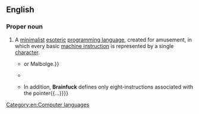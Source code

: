 {{rfv}}
==English==
{{wikipedia}}

===Proper noun===
{{en-proper noun}}

# A [[minimalist]] [[esoteric]] [[programming language]], created for amusement, in which every basic [[machine instruction]] is represented by a single [[character]].
#* {{quote-book
|title=Get real: real time + art + theory + practice + history
|author=G. Braziller, Inc.
|editors=Morten Søndergaard, Perttu Rastas, Björn Norberg
|year=2005
|page=48
|ISBN=0807615641
|passage=Some eccentric languages are structurally just as simple, but intentionally made awfully hard to understand — like the notorious languages '''Brainfuck''' {{...}} or Malbolge.}}
#* {{quote-book
|title=Software Studies: A Lexicon
|author=Matthew Fuller
|year=2008
|page=269
|ISBN=0262062747
|passage='''Brainfuck''' is an archetypically minimalist language, providing merely eight commands, each represented by a single character. These commands operate on an array of 30000 byte cells initialized to 0.}}
#* {{quote-book
|title=Information and Communications Security: 12th International Conference, Icics 2010, Barcelona, Spain, December 15-17, 2010 Proceedings
|author=Miguel Soriano, Sihan Qing, Javier López
|year=2010
|page=345
|ISBN=3642176496
|passage='''Brainfuck''' language is the gotoless programming language, and it has a implicit byte pointer which is free to move {{...}} In addition, '''Brainfuck''' defines only eight-instructions associated with the pointer{{...}}}}

[[Category:en:Computer languages]]